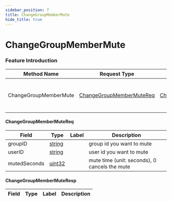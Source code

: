 ```yaml
---
sidebar_position: 7
title: ChangeGroupMemberMute
hide_title: true
---
```


# ChangeGroupMemberMute

### Feature Introduction



| Method Name | Request Type | Response Type | Description |
| ----------- | ------------ | ------------- | ------------- |
| ChangeGroupMemberMute | [ChangeGroupMemberMuteReq](docs/group/index.mdx#ChangeGroupMemberMuteReq) | [ChangeGroupMemberMuteResp](docs/group/index.mdx#ChangeGroupMemberMuteResp) | mute or cancel mute a group member |
 

#### ChangeGroupMemberMuteReq
| Field | Type | Label | Description |
| ----- | ---- | ----- | ----------- |
| groupID | [string](docs/scalar/scalar.mdx) |  | group id you want to mute |
| userID | [string](docs/scalar/scalar.mdx) |  | user id you want to mute |
| mutedSeconds | [uint32](docs/scalar/scalar.mdx) |  | mute time (unit: seconds), 0 cancels the mute |
 

#### ChangeGroupMemberMuteResp
| Field | Type | Label | Description |
| ----- | ---- | ----- | ----------- |


